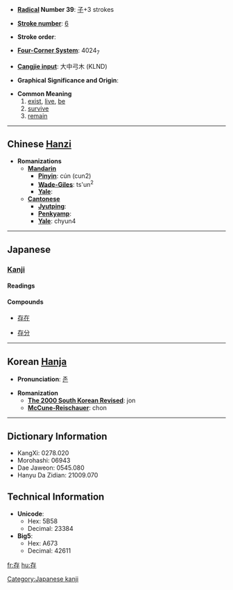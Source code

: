 * '''[[Wiktionary:Chinese radical index| Radical]] Number 39''': [[Wiktionary:Chinese radical index 子|子]]+3 strokes

* '''[[Wiktionary:Chinese total strokes index|Stroke number]]''': [[Wiktionary:Chinese total strokes index 6|6]]

* '''Stroke order''': 

* '''[[Wiktionary:Chinese four corner index|Four-Corner System]]''': 4024<sub>7</sub>

* '''[[Wiktionary:Chinese Cangjie index|Cangjie input]]''': 大中弓木 (KLND)

* '''Graphical Significance and Origin''': 

* '''Common Meaning'''
*#[[exist]], [[live]], [[be]]
*# [[survive]]
*# [[remain]]

----

== Chinese [[Hanzi]] ==

* '''Romanizations'''
** '''[[Mandarin]]'''
*** '''[[Pinyin]]''': cún (cun2)
*** '''[[Wade-Giles]]''': ts'un<sup>2</sup>
*** '''[[Yale]]''': 
** '''[[Cantonese]]'''
*** '''[[Jyutping]]''':
*** '''[[Penkyamp]]''': 
*** '''[[Yale]]''': chyun4


----

== Japanese ==
=== [[Kanji]] ===
{{ja-kanji|grade=6}}
====Readings====
{{ja-readings|on=[[そん]] (son), [[ぞん]] (zon)|kun=[[たもつ]] (tamotsu), [[ある]] (aru), [[とう]] (tou)}}
====Compounds====
{{top4}}
*[[存在]]
{{mid4}}
*[[存分]]
{{mid4}}
{{mid4}}
{{bottom}}

----

== Korean [[Hanja]] ==

* '''Pronunciation''': [[존]]

* '''Romanization'''
** '''[[The 2000 South Korean Revised Romanization|The 2000 South Korean Revised]]''': jon
** '''[[McCune-Reischauer]]''': chon

----

== Dictionary Information ==

* KangXi: 0278.020
* Morohashi: 06943
* Dae Jaweon: 0545.080
* Hanyu Da Zidian: 21009.070

== Technical Information ==

* '''Unicode''':
** Hex: 5B58
** Decimal: 23384
* '''Big5''':
** Hex: A673
** Decimal: 42611

[[Category:Japanese kanji]]

[[fr:存]]
[[hu:存]]